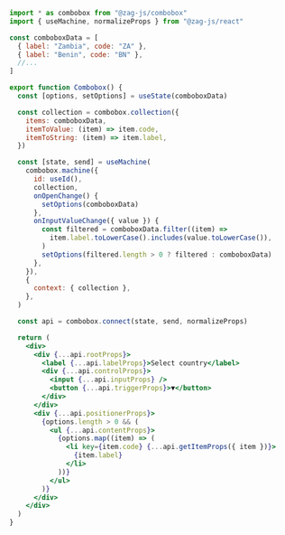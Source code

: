 ```jsx
import * as combobox from "@zag-js/combobox"
import { useMachine, normalizeProps } from "@zag-js/react"

const comboboxData = [
  { label: "Zambia", code: "ZA" },
  { label: "Benin", code: "BN" },
  //...
]

export function Combobox() {
  const [options, setOptions] = useState(comboboxData)

  const collection = combobox.collection({
    items: comboboxData,
    itemToValue: (item) => item.code,
    itemToString: (item) => item.label,
  })

  const [state, send] = useMachine(
    combobox.machine({
      id: useId(),
      collection,
      onOpenChange() {
        setOptions(comboboxData)
      },
      onInputValueChange({ value }) {
        const filtered = comboboxData.filter((item) =>
          item.label.toLowerCase().includes(value.toLowerCase()),
        )
        setOptions(filtered.length > 0 ? filtered : comboboxData)
      },
    }),
    {
      context: { collection },
    },
  )

  const api = combobox.connect(state, send, normalizeProps)

  return (
    <div>
      <div {...api.rootProps}>
        <label {...api.labelProps}>Select country</label>
        <div {...api.controlProps}>
          <input {...api.inputProps} />
          <button {...api.triggerProps}>▼</button>
        </div>
      </div>
      <div {...api.positionerProps}>
        {options.length > 0 && (
          <ul {...api.contentProps}>
            {options.map((item) => (
              <li key={item.code} {...api.getItemProps({ item })}>
                {item.label}
              </li>
            ))}
          </ul>
        )}
      </div>
    </div>
  )
}
```
